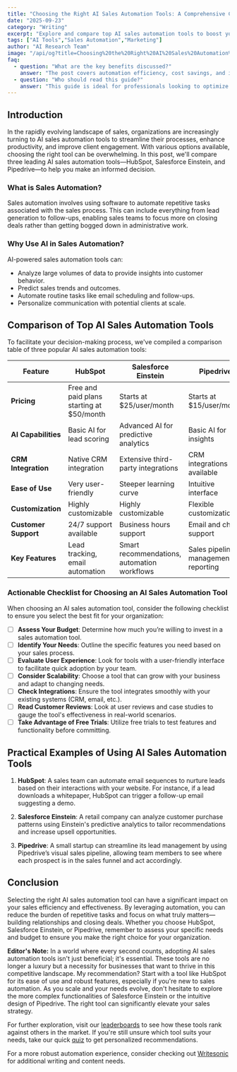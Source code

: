 ```yaml
---
title: "Choosing the Right AI Sales Automation Tools: A Comprehensive Comparison"
date: "2025-09-23"
category: "Writing"
excerpt: "Explore and compare top AI sales automation tools to boost your sales strategy and efficiency."
tags: ["AI Tools","Sales Automation","Marketing"]
author: "AI Research Team"
image: "/api/og?title=Choosing%20the%20Right%20AI%20Sales%20Automation%20Tools%3A%20A%20Comprehensive%20Comparison&type=blog&category=Writing"
faq:
  - question: "What are the key benefits discussed?"
    answer: "The post covers automation efficiency, cost savings, and implementation strategies for writing tools."
  - question: "Who should read this guide?"
    answer: "This guide is ideal for professionals looking to optimize their writing workflows with AI-powered solutions."
---
```


## Introduction
In the rapidly evolving landscape of sales, organizations are increasingly turning to AI sales automation tools to streamline their processes, enhance productivity, and improve client engagement. With various options available, choosing the right tool can be overwhelming. In this post, we'll compare three leading AI sales automation tools—HubSpot, Salesforce Einstein, and Pipedrive—to help you make an informed decision.

### What is Sales Automation?
Sales automation involves using software to automate repetitive tasks associated with the sales process. This can include everything from lead generation to follow-ups, enabling sales teams to focus more on closing deals rather than getting bogged down in administrative work.

### Why Use AI in Sales Automation?
AI-powered sales automation tools can:
- Analyze large volumes of data to provide insights into customer behavior.
- Predict sales trends and outcomes.
- Automate routine tasks like email scheduling and follow-ups.
- Personalize communication with potential clients at scale.

## Comparison of Top AI Sales Automation Tools
To facilitate your decision-making process, we've compiled a comparison table of three popular AI sales automation tools:

| Feature                       | HubSpot                       | Salesforce Einstein            | Pipedrive                     |
|-------------------------------|-------------------------------|--------------------------------|-------------------------------|
| **Pricing**                   | Free and paid plans starting at $50/month | Starts at $25/user/month      | Starts at $15/user/month      |
| **AI Capabilities**           | Basic AI for lead scoring     | Advanced AI for predictive analytics | Basic AI for insights         |
| **CRM Integration**           | Native CRM integration        | Extensive third-party integrations | CRM integrations available  |
| **Ease of Use**              | Very user-friendly            | Steeper learning curve         | Intuitive interface           |
| **Customization**             | Highly customizable           | Highly customizable             | Flexible customization         |
| **Customer Support**          | 24/7 support available       | Business hours support         | Email and chat support        |
| **Key Features**             | Lead tracking, email automation | Smart recommendations, automation workflows | Sales pipeline management, reporting |

### Actionable Checklist for Choosing an AI Sales Automation Tool
When choosing an AI sales automation tool, consider the following checklist to ensure you select the best fit for your organization:

- [ ] **Assess Your Budget**: Determine how much you’re willing to invest in a sales automation tool.
- [ ] **Identify Your Needs**: Outline the specific features you need based on your sales process.
- [ ] **Evaluate User Experience**: Look for tools with a user-friendly interface to facilitate quick adoption by your team.
- [ ] **Consider Scalability**: Choose a tool that can grow with your business and adapt to changing needs.
- [ ] **Check Integrations**: Ensure the tool integrates smoothly with your existing systems (CRM, email, etc.).
- [ ] **Read Customer Reviews**: Look at user reviews and case studies to gauge the tool's effectiveness in real-world scenarios.
- [ ] **Take Advantage of Free Trials**: Utilize free trials to test features and functionality before committing.

## Practical Examples of Using AI Sales Automation Tools
1. **HubSpot**: A sales team can automate email sequences to nurture leads based on their interactions with your website. For instance, if a lead downloads a whitepaper, HubSpot can trigger a follow-up email suggesting a demo.

2. **Salesforce Einstein**: A retail company can analyze customer purchase patterns using Einstein's predictive analytics to tailor recommendations and increase upsell opportunities.

3. **Pipedrive**: A small startup can streamline its lead management by using Pipedrive’s visual sales pipeline, allowing team members to see where each prospect is in the sales funnel and act accordingly.

## Conclusion
Selecting the right AI sales automation tool can have a significant impact on your sales efficiency and effectiveness. By leveraging automation, you can reduce the burden of repetitive tasks and focus on what truly matters—building relationships and closing deals. Whether you choose HubSpot, Salesforce Einstein, or Pipedrive, remember to assess your specific needs and budget to ensure you make the right choice for your organization.

**Editor's Note:** In a world where every second counts, adopting AI sales automation tools isn't just beneficial; it's essential. These tools are no longer a luxury but a necessity for businesses that want to thrive in this competitive landscape. My recommendation? Start with a tool like HubSpot for its ease of use and robust features, especially if you're new to sales automation. As you scale and your needs evolve, don't hesitate to explore the more complex functionalities of Salesforce Einstein or the intuitive design of Pipedrive. The right tool can significantly elevate your sales strategy.  

For further exploration, visit our [leaderboards](/leaderboards) to see how these tools rank against others in the market. If you're still unsure which tool suits your needs, take our quick [quiz](/quiz) to get personalized recommendations. 

For a more robust automation experience, consider checking out [Writesonic](https://writesonic.com?ref=agentmastery) for additional writing and content needs.
